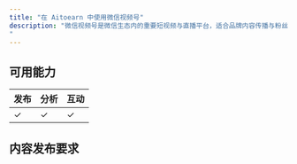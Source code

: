```yaml
---
title: "在 Aitoearn 中使用微信视频号"
description: "微信视频号是微信生态内的重要短视频与直播平台，适合品牌内容传播与粉丝运营。通过 Aitoearn，您可以高效完成内容创作、排期发布与数据分析。
"
---
```

## 可用能力
| **发布** | **分析** | **互动** |
| ------------ | ------------ | -------- |
| ✓       | ✓       |     ✓     |

## 内容发布要求